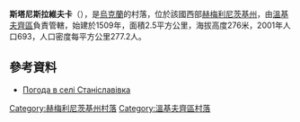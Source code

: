 {{coord|49|4|39|N|27|6|20|E|scale:100000|display=title}}

'''斯塔尼斯拉維夫卡'''（{{lang-uk|Станіславівка}}），是[[烏克蘭|烏克蘭]]的村落，位於該國西部[[赫梅利尼茨基州|赫梅利尼茨基州]]，由[[溫基夫齊區|溫基夫齊區]]負責管轄，始建於1509年，面積2.5平方公里，海拔高度276米，2001年人口693，人口密度每平方公里277.2人。

==參考資料==
* [http://weather.in.ua/ua/hmel'nickaja/24812 Погода в селі Станіславівка] {{Wayback|url=http://weather.in.ua/ua/hmel%27nickaja/24812 |date=20160305114934 }}

{{DEFAULTSORT:Станіславівка}}
[[Category:赫梅利尼茨基州村落|Category:赫梅利尼茨基州村落]]
[[Category:溫基夫齊區村落|Category:溫基夫齊區村落]]


{{Khmelnytskyi-geo-stub}}
